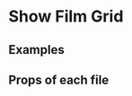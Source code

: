 
<Meta title="2 Pattern Library/Slices/Show Grid (Film)" component={ShowFilmGrid} />

# Show Film Grid
 
 
## Examples

<Preview>
    <Story name="Show grid (Film)">
        <div style={{
            padding: "5px",
            maxWidth: "1000px"
        }}>
            <ShowFilmGrid films={demoFilms} />
        </div>
    </Story>
</Preview>

<Preview>
    <Story name="Show grid (Film) with CTA">
        <div style={{
            padding: "5px",
            maxWidth: "1000px"
        }}>
            <ShowFilmGrid films={demoFilms} allFilmsUrl="http://google.com"/>
        </div>
    </Story>
</Preview>


<Preview>
    <Story name="Show grid (Film) 1">
        <div style={{
            padding: "5px",
            maxWidth: "1000px"
        }}>
            <ShowFilmGrid films={demoFilms.slice(0,1)} />
        </div>
    </Story>
</Preview>

<Preview>
    <Story name="Show grid (Film) 2">
        <div style={{
            padding: "5px",
            maxWidth: "1000px"
        }}>
            <ShowFilmGrid films={demoFilms.slice(0,2)} />
        </div>
    </Story>
</Preview>

<Preview>
    <Story name="Show grid (Film) 3 with CTA">
        <div style={{
            padding: "5px",
            maxWidth: "1000px"
        }}>
            <ShowFilmGrid films={demoFilms.slice(0,3)} allFilmsUrl="http://google.com" />
        </div>
    </Story>
</Preview>

<Preview>
    <Story name="Show grid (Film) 4">
        <div style={{
            padding: "5px",
            maxWidth: "1000px"
        }}>
            <ShowFilmGrid films={demoFilms.slice(0,4)} />
        </div>
    </Story>
</Preview>

<Preview>
    <Story name="Show grid (Film) 6">
        <div style={{
            padding: "5px",
            maxWidth: "1000px"
        }}>
            <ShowFilmGrid films={demoFilms.slice(0,6)} />
        </div>
    </Story>
</Preview>


## Props of each file

<Props of={ShowFilmGrid} />
